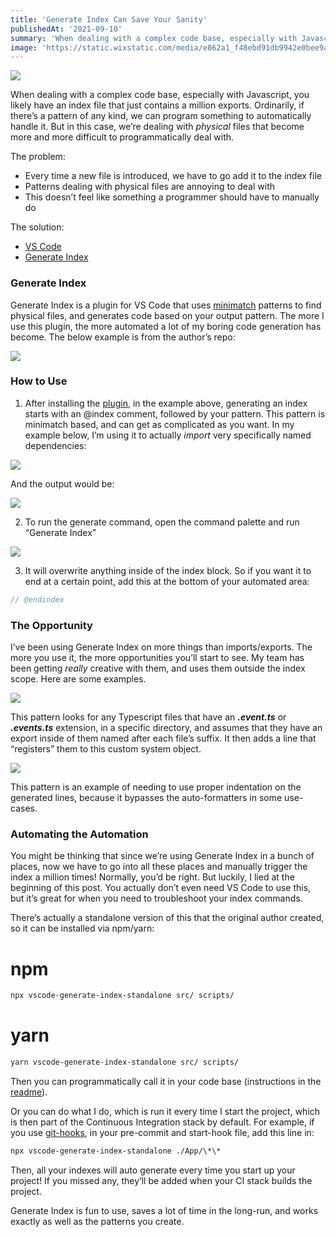 ```yaml
---
title: 'Generate Index Can Save Your Sanity'
publishedAt: '2021-09-10'
summary: 'When dealing with a complex code base, especially with Javascript, you likely have an index file that just contains a million exports. This post goes over one way to deal with dynamic code generation.'
image: 'https://static.wixstatic.com/media/e862a1_f48ebd91db9942e0bee9aa26e271dd3a~mv2.png/v1/fill/w_740,h_483,al_c,q_85,usm_0.66_1.00_0.01,enc_auto/e862a1_f48ebd91db9942e0bee9aa26e271dd3a~mv2.png'
---
```


![](https://static.wixstatic.com/media/e862a1_e9ad98fa160e42a391773b5330758598~mv2.png/v1/fill/w_740,h_494,al_c,q_90,usm_0.66_1.00_0.01,enc_auto/e862a1_e9ad98fa160e42a391773b5330758598~mv2.png)

When dealing with a complex code base, especially with Javascript, you likely have an index file that just contains a million exports. Ordinarily, if there’s a pattern of any kind, we can program something to automatically handle it. But in this case, we’re dealing with _physical_ files that become more and more difficult to programmatically deal with.

The problem:

- Every time a new file is introduced, we have to go add it to the index file
- Patterns dealing with physical files are annoying to deal with
- This doesn’t feel like something a programmer should have to manually do

The solution:

- [VS Code](https://code.visualstudio.com/)
- [Generate Index](https://marketplace.visualstudio.com/items?itemName=JayFong.generate-index)

### Generate Index

Generate Index is a plugin for VS Code that uses [minimatch](https://github.com/isaacs/minimatch#usage) patterns to find physical files, and generates code based on your output pattern. The more I use this plugin, the more automated a lot of my boring code generation has become. The below example is from the author’s repo:

![](https://static.wixstatic.com/media/e862a1_d41d3f05dc2f4906941b5f79b8a31855~mv2.png/v1/fill/w_740,h_193,al_c,lg_1,q_85,enc_auto/e862a1_d41d3f05dc2f4906941b5f79b8a31855~mv2.png)

### How to Use

1. After installing the [plugin](https://marketplace.visualstudio.com/items?itemName=JayFong.generate-index), in the example above, generating an index starts with an @index comment, followed by your pattern. This pattern is minimatch based, and can get as complicated as you want. In my example below, I’m using it to actually _import_ very specifically named dependencies:

![](https://static.wixstatic.com/media/e862a1_9dd9e85d8815453a8720edbc9edd3625~mv2.png/v1/fill/w_740,h_109,al_c,lg_1,q_85,enc_auto/e862a1_9dd9e85d8815453a8720edbc9edd3625~mv2.png)

And the output would be:

![](https://static.wixstatic.com/media/e862a1_8eef57641b9f471fb06ae11cb1c256d2~mv2.png/v1/fill/w_740,h_80,al_c,lg_1,q_85,enc_auto/e862a1_8eef57641b9f471fb06ae11cb1c256d2~mv2.png)

2. To run the generate command, open the command palette and run “Generate Index”

![](https://static.wixstatic.com/media/e862a1_4db645774ea34ea1abaf53dee168cbde~mv2.png/v1/fill/w_365,h_243,al_c,lg_1,q_85,enc_auto/e862a1_4db645774ea34ea1abaf53dee168cbde~mv2.png)

3. It will overwrite anything inside of the index block. So if you want it to end at a certain point, add this at the bottom of your automated area:

```js
// @endindex
```

### The Opportunity

I’ve been using Generate Index on more things than imports/exports. The more you use it, the more opportunities you’ll start to see. My team has been getting _really_ creative with them, and uses them outside the index scope. Here are some examples.

![](https://static.wixstatic.com/media/e862a1_4762451894b24f85ba5a44e86e4612ca~mv2.png/v1/fill/w_740,h_184,al_c,lg_1,q_85,enc_auto/e862a1_4762451894b24f85ba5a44e86e4612ca~mv2.png)

This pattern looks for any Typescript files that have an _**.event.ts**_ or _**.events.ts**_ extension, in a specific directory, and assumes that they have an export inside of them named after each file’s suffix. It then adds a line that “registers” them to this custom system object.

![](https://static.wixstatic.com/media/e862a1_68e385748054454ea86582d44aaa83f6~mv2.png/v1/fill/w_740,h_314,al_c,lg_1,q_85,enc_auto/e862a1_68e385748054454ea86582d44aaa83f6~mv2.png)

This pattern is an example of needing to use proper indentation on the generated lines, because it bypasses the auto-formatters in some use-cases.

### Automating the Automation

You might be thinking that since we’re using Generate Index in a bunch of places, now we have to go into all these places and manually trigger the index a million times! Normally, you’d be right. But luckily, I lied at the beginning of this post. You actually don’t even need VS Code to use this, but it’s great for when you need to troubleshoot your index commands.

There’s actually a standalone version of this that the original author created, so it can be installed via npm/yarn:

# npm

```bash
npx vscode-generate-index-standalone src/ scripts/
```

# yarn

```bash
yarn vscode-generate-index-standalone src/ scripts/
```

Then you can programmatically call it in your code base (instructions in the [readme](https://github.com/fjc0k/vscode-generate-index)).

Or you can do what I do, which is run it every time I start the project, which is then part of the Continuous Integration stack by default. For example, if you use [git-hooks](https://git-scm.com/docs/githooks), in your pre-commit and start-hook file, add this line in:

```bash
npx vscode-generate-index-standalone ./App/\*\*
```

Then, all your indexes will auto generate every time you start up your project! If you missed any, they’ll be added when your CI stack builds the project.

Generate Index is fun to use, saves a lot of time in the long-run, and works exactly as well as the patterns you create.
